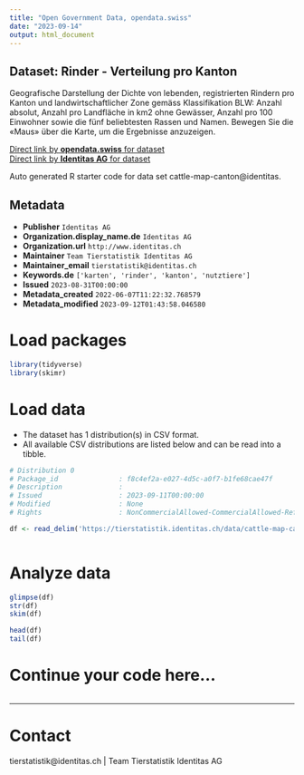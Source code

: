 ```yaml
---
title: "Open Government Data, opendata.swiss"
date: "2023-09-14"
output: html_document
---
```


## Dataset: Rinder - Verteilung pro Kanton

Geografische Darstellung der Dichte von lebenden, registrierten Rindern pro Kanton und landwirtschaftlicher Zone gemäss Klassifikation BLW: Anzahl absolut, Anzahl pro Landfläche in km2 ohne Gewässer, Anzahl pro 100 Einwohner sowie die fünf beliebtesten Rassen und Namen. Bewegen Sie die «Maus» über die Karte, um die Ergebnisse anzuzeigen.

[Direct link by **opendata.swiss** for dataset](https://opendata.swiss/de/dataset/rinder-verteilung-pro-kanton)<br>
[Direct link by **Identitas AG** for dataset](https://tierstatistik.identitas.ch/)

Auto generated R starter code for data set cattle-map-canton@identitas.

## Metadata

- **Publisher** `Identitas AG`
- **Organization.display_name.de** `Identitas AG`
- **Organization.url** `http://www.identitas.ch`
- **Maintainer** `Team Tierstatistik Identitas AG`
- **Maintainer_email** `tierstatistik@identitas.ch`
- **Keywords.de** `['karten', 'rinder', 'kanton', 'nutztiere']`
- **Issued** `2023-08-31T00:00:00`
- **Metadata_created** `2022-06-07T11:22:32.768579`
- **Metadata_modified** `2023-09-12T01:43:58.046580`


# Load packages

```r

library(tidyverse)
library(skimr)

```

# Load data

-   The dataset has 1 distribution(s) in CSV format.
-   All available CSV distributions are listed below and can be read into a tibble.

```r

# Distribution 0
# Package_id               : f8c4ef2a-e027-4d5c-a0f7-b1fe68cae47f
# Description              : 
# Issued                   : 2023-09-11T00:00:00
# Modified                 : None
# Rights                   : NonCommercialAllowed-CommercialAllowed-ReferenceRequired

df <- read_delim('https://tierstatistik.identitas.ch/data/cattle-map-canton.csv')



```

# Analyze data

```r

glimpse(df)
str(df)
skim(df)

head(df)
tail(df)

```

# Continue your code here...

```r

```

------------------------------------------------------------------------

# Contact

tierstatistik@identitas.ch | Team Tierstatistik Identitas AG
